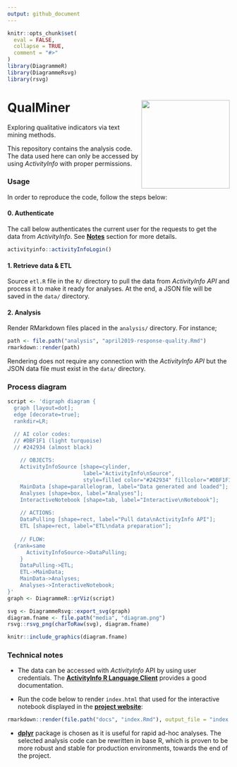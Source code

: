 ```yaml
---
output: github_document
---
```


<!-- README.md is generated from README.Rmd. Please edit that file -->

```r
knitr::opts_chunk$set(
  eval = FALSE,
  collapse = TRUE,
  comment = "#>"
)
library(DiagrammeR)
library(DiagrammeRsvg)
library(rsvg)
```

# QualMiner <a href='https://bedatadriven.github.io/QualMiner/'><img src='https://raw.githubusercontent.com/bedatadriven/QualMiner/master/media/qualminer-logo.png' align="right" width="200"/></a>

Exploring qualitative indicators via text mining methods.

This repository contains the analysis code. The data used here can only be
accessed by using *ActivityInfo* with proper permissions.

### Usage

In order to reproduce the code, follow the steps below:

#### 0. Authenticate

The call below authenticates the current user for the requests to get the data
from *ActivityInfo*. See [**Notes**](#notes) section for more details.

```r
activityinfo::activityInfoLogin()
```

#### 1. Retrieve data & ETL

Source `etl.R` file in the `R/` directory to pull the data from *ActivityInfo API* 
and process it to make it ready for analyses. At the end, a JSON file will
be saved in the `data/` directory.

#### 2. Analysis

Render RMarkdown files placed in the `analysis/` directory. For instance;

```r
path <- file.path("analysis", "april2019-response-quality.Rmd")
rmarkdown::render(path)
```

Rendering does not require any connection with the *ActivityInfo API* but the
JSON data file must exist in the `data/` directory.

### Process diagram
<!-- DIAGRAM START -->
```r
script <- 'digraph diagram {
  graph [layout=dot];
  edge [decorate=true];
  rankdir=LR;

  // AI color codes:
  // #DBF1F1 (light turquoise)
  // #242934 (almost black)
	
	// OBJECTS:
	ActivityInfoSource [shape=cylinder, 
	                    label="ActivityInfo\nSource", 
	                    style=filled color="#242934" fillcolor="#DBF1F1"];
	MainData [shape=parallelogram, label="Data generated and loaded"];
	Analyses [shape=box, label="Analyses"];
	InteractiveNotebook [shape=tab, label="Interactive\nNotebook"];
	
	// ACTIONS:
	DataPulling [shape=rect, label="Pull data\nActivityInfo API"];
	ETL [shape=rect, label="ETL\ndata preparation"];
	
	// FLOW:
  {rank=same
	  ActivityInfoSource->DataPulling;
	}
	DataPulling->ETL;
	ETL->MainData;
	MainData->Analyses;
	Analyses->InteractiveNotebook;
}'
graph <- DiagrammeR::grViz(script)
```
```r
svg <- DiagrammeRsvg::export_svg(graph)
diagram.fname <- file.path("media", "diagram.png")
rsvg::rsvg_png(charToRaw(svg), diagram.fname)
```
```r
knitr::include_graphics(diagram.fname)
```
<!-- DIAGRAM END -->

### Technical notes

+ The data can be accessed with *ActivityInfo* API by using user credentials.
The [**ActivityInfo R Language Client**](https://github.com/bedatadriven/activityinfo-R)
provides a good documentation.

+ Run the code below to render `index.html` that used for the interactive
notebook displayed in the
[**project website**](https://bedatadriven.github.io/QualMiner/):
```r
rmarkdown::render(file.path("docs", "index.Rmd"), output_file = "index.html")
```

+ [**dplyr**](https://cran.r-project.org/package=dplyr) package is chosen as it is
useful for rapid ad-hoc analyses. The selected analysis code can be rewritten in
base R, which is proven to be more robust and stable for production
environments, towards the end of the project.

